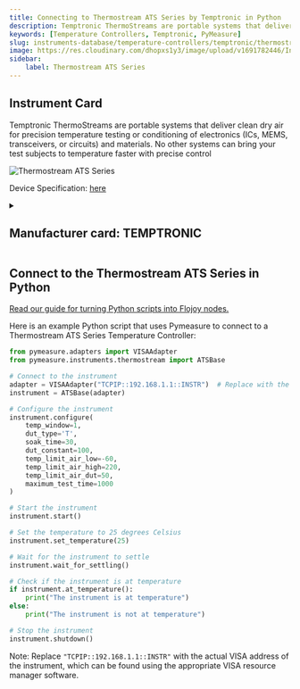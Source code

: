 ```yaml
---
title: Connecting to Thermostream ATS Series by Temptronic in Python
description: Temptronic ThermoStreams are portable systems that deliver clean dry air for precision temperature testing or conditioning of electronics (ICs, MEMS, transceivers, or circuits) and materials. No other systems can bring your test subjects to temperature faster with precise control
keywords: [Temperature Controllers, Temptronic, PyMeasure] 
slug: instruments-database/temperature-controllers/temptronic/thermostream-ats-series 
image: https://res.cloudinary.com/dhopxs1y3/image/upload/v1691782446/Instruments/Temperature%20Controllers/Thermostream-ATS-Series/Thermostream-ATS-Series.webp
sidebar:
    label: Thermostream ATS Series 
---
```



## Instrument Card

Temptronic ThermoStreams are portable systems that deliver clean dry air for precision temperature testing or conditioning of electronics (ICs, MEMS, transceivers, or circuits) and materials. No other systems can bring your test subjects to temperature faster with precise control

![Thermostream ATS Series](https://res.cloudinary.com/dhopxs1y3/image/upload/v1691782446/Instruments/Temperature%20Controllers/Thermostream-ATS-Series/Thermostream-ATS-Series.webp)

Device Specification: [here](https://www.intestthermal.com/temptronic/brochure-request?brochure_title=ATS-605%20THERMOSTREAM%C2%AE%20DATASHEET%20AND%20SPECIFICATIONS&brand_interest=Temptronic&brand_sub_folder=temptronic&file_name=TemperatureForcing_ATS605.pdf&product=ThermoStream&hsLang=en)

<details style={{ marginTop: "15px"}}>
<summary><h2 style={{display:'inline'}}>Manufacturer card: TEMPTRONIC</h2></summary>

![TEMPTRONIC](https://res.cloudinary.com/dhopxs1y3/image/upload/v1692806163/Instruments/Vendor%20Logos/Temptronic.png)

**Temptronic** temperature forcing systems, are designed for testing and characterization of semiconductors, ICs, chips, electronics, and materials

- Headquarters: USA
- Yearly Revenue (millions, USD): 19
- Vendor Website: [here](https://www.intestthermal.com/temptronic)

</details>


<FeaturedInstrumentVideo category="TEMPERATURE_CONTROLLERS" />

## Connect to the Thermostream ATS Series in Python

[Read our guide for turning Python scripts into Flojoy nodes.](https://docs.flojoy.ai/contribution/blocks/custom-flojoy-block/)



<Tabs>
<TabItem value="Flojoy" label="Flojoy" className="flojoy-instrument-tabs">

<SectionsCard category="TEMPERATURE_CONTROLLERS" manufacturer="Temptronic"></SectionsCard>

</TabItem>
<TabItem value="PyMeasure" label="PyMeasure">

Here is an example Python script that uses Pymeasure to connect to a Thermostream ATS Series Temperature Controller:

```python
from pymeasure.adapters import VISAAdapter
from pymeasure.instruments.thermostream import ATSBase

# Connect to the instrument
adapter = VISAAdapter("TCPIP::192.168.1.1::INSTR")  # Replace with the actual IP address of the instrument
instrument = ATSBase(adapter)

# Configure the instrument
instrument.configure(
    temp_window=1,
    dut_type='T',
    soak_time=30,
    dut_constant=100,
    temp_limit_air_low=-60,
    temp_limit_air_high=220,
    temp_limit_air_dut=50,
    maximum_test_time=1000
)

# Start the instrument
instrument.start()

# Set the temperature to 25 degrees Celsius
instrument.set_temperature(25)

# Wait for the instrument to settle
instrument.wait_for_settling()

# Check if the instrument is at temperature
if instrument.at_temperature():
    print("The instrument is at temperature")
else:
    print("The instrument is not at temperature")

# Stop the instrument
instrument.shutdown()
```

Note: Replace `"TCPIP::192.168.1.1::INSTR"` with the actual VISA address of the instrument, which can be found using the appropriate VISA resource manager software.

</TabItem>
</Tabs>